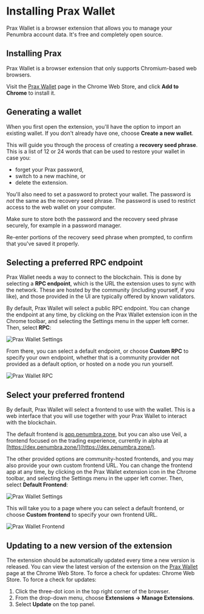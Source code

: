 # Installing Prax Wallet

Prax Wallet is a browser extension that allows you to manage your Penumbra account data. It's free and completely open source.

## Installing Prax

Prax Wallet is a browser extension that only supports Chromium-based web browsers.

Visit the [Prax Wallet](https://chromewebstore.google.com/detail/prax-wallet/lkpmkhpnhknhmibgnmmhdhgdilepfghe) page in the Chrome Web Store, and click **Add to Chrome** to install it.

## Generating a wallet

When you first open the extension, you'll have the option to import an existing wallet. If you don't already have one, choose **Create a new wallet**.

This will guide you through the process of creating a **recovery seed phrase**. This is a list of 12 or 24 words that can be used to restore your wallet in case you:

* forget your Prax password,
* switch to a new machine, or
* delete the extension.

You'll also need to set a password to protect your wallet. The password
is *not* the same as the recovery seed phrase. The password is used to restrict access to the web wallet
on your computer.

Make sure to store both the password and the recovery seed phrase securely, for example in a password manager.

Re-enter portions of the recovery seed phrase when prompted, to confirm that you've saved it properly.

## Selecting a preferred RPC endpoint

Prax Wallet needs a way to connect to the blockchain. This is done by selecting a **RPC endpoint**, which is the URL the extension uses to sync with the network. These are hosted by the community (including yourself, if you like), and those provided in the UI are typically offered by known validators.

By default, Prax Wallet will select a public RPC endpoint. You can change the endpoint at any time, by clicking on the Prax Wallet extension icon in the Chrome toolbar, and selecting the Settings menu in the upper left corner. Then, select **RPC**:

![Prax Wallet Settings](/images/prax-settings.png)

From there, you can select a default endpoint, or choose **Custom RPC** to specify your own endpoint, whether that is a community provider not provided as a default option, or hosted on a node you run yourself.

![Prax Wallet RPC](/images/prax-rpc.png)

## Select your preferred frontend

By default, Prax Wallet will select a frontend to use with the wallet. This is a web interface that you will use together with your Prax Wallet to interact with the blockchain.

The default frontend is [app.penumbra.zone](https://app.penumbra.zone), but you can also use Veil, a frontend focused on the trading experience, currently in alpha at [https://dex.penumbra.zone/](https://dex.penumbra.zone/).

The other provided options are community-hosted frontends, and you may also provide your own custom frontend URL. You can change the frontend app at any time, by clicking on the Prax Wallet extension icon in the Chrome toolbar, and selecting the Settings menu in the upper left corner. Then, select **Default Frontend**:

![Prax Wallet Settings](/images/prax-settings.png)

This will take you to a page where you can select a default frontend, or choose **Custom frontend** to specify your own frontend URL.

![Prax Wallet Frontend](/images/prax-frontend.png)

## Updating to a new version of the extension

The extension should be automatically updated every time a new version is released.
You can view the latest version of the extension on the [Prax Wallet](https://chromewebstore.google.com/detail/prax-wallet/lkpmkhpnhknhmibgnmmhdhgdilepfghe) page at the Chrome Web Store. To force a check for updates:
Chrome Web Store. To force a check for updates:

1. Click the three-dot icon in the top right corner of the browser.
2. From the drop-down menu, choose **Extensions -> Manage Extensions**.
3. Select **Update** on the top panel.
